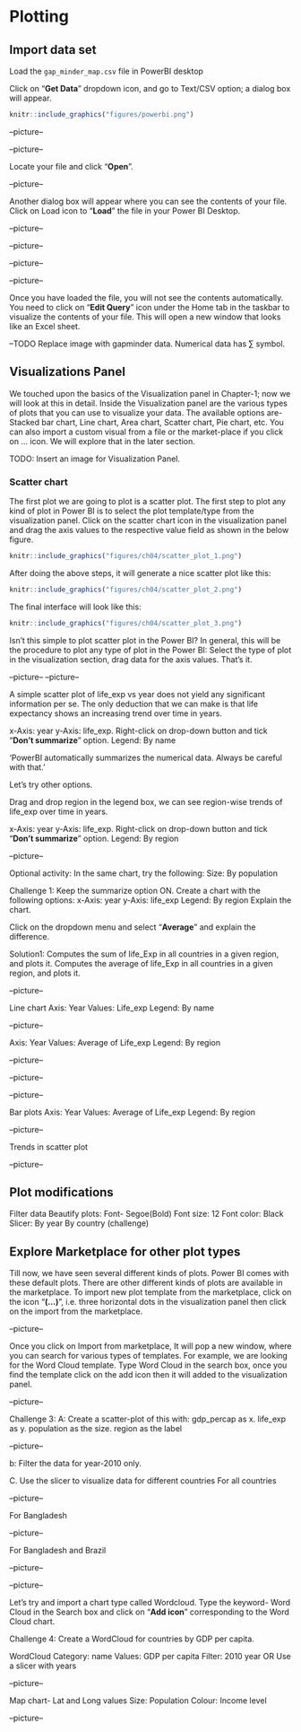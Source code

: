 # Plotting

## Import data set
Load the `gap_minder_map.csv` file in PowerBI desktop

Click on "**Get Data**" dropdown icon, and go to Text/CSV option; a dialog box will appear. 

```r
knitr::include_graphics("figures/powerbi.png")
```

--picture-- 

--picture--

Locate your file and click "**Open**".

--picture--

Another dialog box will appear where you can see the contents of your file. Click on Load icon to "**Load**" the file in your Power BI Desktop.

--picture--

--picture--

--picture--

--picture--

Once you have loaded the file, you will not see the contents automatically. You need to click on "**Edit Query**" icon under the Home tab in the taskbar to visualize the contents of your file. This will open a new window that looks like an Excel sheet.



--TODO
Replace image with gapminder data.
Numerical data has ∑ symbol.

## Visualizations Panel

We touched upon the basics of the Visualization panel in Chapter-1; now we will look at this in detail.
Inside the Visualization panel are the various types of plots that you can use to visualize your data. The available options are- Stacked bar chart, Line chart, Area chart, Scatter chart, Pie chart, etc. You can also import a custom visual from a file or the market-place if you click on … icon. We will explore that in the later section. 

TODO: Insert an image for Visualization Panel.

### Scatter chart

The first plot we are going to plot is a scatter plot. The first step to plot any kind of plot in Power BI is to select the plot template/type from the visualization panel. Click on the scatter chart icon in the visualization panel and drag the axis values to the respective value field as shown in the below figure.

<!--picture--->
```r
knitr::include_graphics("figures/ch04/scatter_plot_1.png")
```

After doing the above steps, it will generate a nice scatter plot like this:

<!--picture---> 
```r
knitr::include_graphics("figures/ch04/scatter_plot_2.png")
```
The final interface will look like this:
<!--picture--->
```r
knitr::include_graphics("figures/ch04/scatter_plot_3.png")
```

Isn’t this simple to plot scatter plot in the Power BI? In general, this will be the procedure to plot any type of plot in the Power BI: Select the type of plot in the visualization section, drag data for the axis values. That’s it.

--picture--
--picture--

A simple scatter plot of life_exp vs year does not yield any significant information per se. The only deduction that we can make is that life expectancy shows an increasing trend over time in years.

x-Axis: year
y-Axis: life_exp. Right-click on drop-down button and tick "**Don’t summarize**" option.
Legend: By name

'PowerBI automatically summarizes the numerical data. Always be careful with that.'

Let’s try other options.

Drag and drop region in the legend box, we can see region-wise trends of life_exp over time in years. 

x-Axis: year
y-Axis: life_exp. Right-click on drop-down button and tick "**Don’t summarize**" option.
Legend: By region

--picture--

Optional activity: In the same chart, try the following:
Size: By population


Challenge 1: Keep the summarize option ON. Create a chart with the following options:
x-Axis: year
y-Axis: life_exp
Legend: By region
Explain the chart.
 
Click on the dropdown menu and select "**Average**" and explain the difference.

Solution1:
Computes the sum of life_Exp in all countries in a given region, and plots it.
Computes the average of life_Exp in all countries in a given region, and plots it.


--picture--

Line chart
Axis: Year
Values: Life_exp
Legend: By name


--picture--

Axis: Year
Values: Average of Life_exp
Legend: By region

--picture--

--picture--

--picture--

Bar plots
Axis: Year
Values: Average of Life_exp
Legend: By region

--picture--

Trends in scatter plot

--picture--

## Plot modifications

Filter data
Beautify plots:
Font- Segoe(Bold)
Font size: 12
Font color: Black
Slicer:
	By year
	By country (challenge)

## Explore Marketplace for other plot types

Till now, we have seen several different kinds of plots. Power BI comes with these default plots. There are other different kinds of plots are available in the marketplace. To import new plot template from the marketplace, click on the icon "**(...)**", i.e. three horizontal dots in the visualization panel then click on the import from the marketplace.

--picture--

Once you click on Import from marketplace, It will pop a new window, where you can search for various types of templates. For example, we are looking for the Word Cloud template. Type Word Cloud in the search box, once you find the template click on the add icon then it will added to the visualization panel. 

--picture--

Challenge 3:
A: Create a scatter-plot of this with:
gdp_percap as x.
life_exp as y.
population as the size.
region as the label

--picture--

b:  Filter the data for year-2010 only.

C. Use the slicer to visualize data for different countries
	For all countries

--picture--

For Bangladesh

--picture--

For Bangladesh and Brazil

--picture--

--picture--

Let’s try and import a chart type called Wordcloud. Type the keyword- Word Cloud in the Search box and click on "**Add icon**" corresponding to the Word Cloud chart.

Challenge 4: Create a WordCloud for countries by GDP per capita.

WordCloud
Category: name
Values: GDP per capita
Filter: 2010 year
OR
Use a slicer with years

--picture-- 

Map chart- Lat and Long values
Size: Population
Colour: Income level

--picture--
